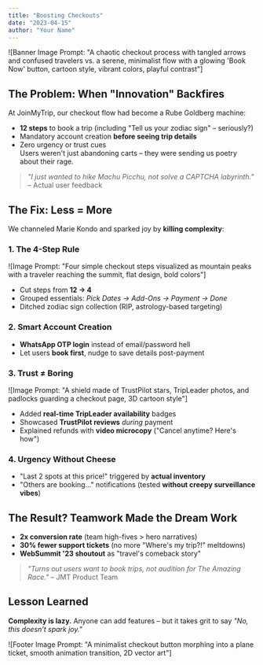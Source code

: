 ```yaml
---
title: "Boosting Checkouts"
date: "2023-04-15"
author: "Your Name"
---
```


![Banner Image Prompt: "A chaotic checkout process with tangled arrows and confused travelers vs. a serene, minimalist flow with a glowing 'Book Now' button, cartoon style, vibrant colors, playful contrast"] 

## The Problem: When "Innovation" Backfires

At JoinMyTrip, our checkout flow had become a Rube Goldberg machine:
- **12 steps** to book a trip (including "Tell us your zodiac sign" – seriously?)
- Mandatory account creation **before seeing trip details**
- Zero urgency or trust cues  
Users weren't just abandoning carts – they were sending us poetry about their rage.  

> *"I just wanted to hike Machu Picchu, not solve a CAPTCHA labyrinth."* – Actual user feedback

## The Fix: Less = More

We channeled Marie Kondo and sparked joy by **killing complexity**:

### 1. The 4-Step Rule
![Image Prompt: "Four simple checkout steps visualized as mountain peaks with a traveler reaching the summit, flat design, bold colors"]
- Cut steps from **12 → 4**  
- Grouped essentials: *Pick Dates → Add-Ons → Payment → Done*  
- Ditched zodiac sign collection (RIP, astrology-based targeting)

### 2. Smart Account Creation
- **WhatsApp OTP login** instead of email/password hell  
- Let users **book first**, nudge to save details post-payment  

### 3. Trust ≠ Boring
![Image Prompt: "A shield made of TrustPilot stars, TripLeader photos, and padlocks guarding a checkout page, 3D cartoon style"]
- Added **real-time TripLeader availability** badges  
- Showcased **TrustPilot reviews** *during* payment  
- Explained refunds with **video microcopy** ("Cancel anytime? Here's how")

### 4. Urgency Without Cheese
- "Last 2 spots at this price!" triggered by **actual inventory**  
- "Others are booking..." notifications (tested **without creepy surveillance vibes**)

## The Result? Teamwork Made the Dream Work
- **2x conversion rate** (team high-fives > hero narratives)  
- **30% fewer support tickets** (no more "Where's my trip?!" meltdowns)  
- **WebSummit '23 shoutout** as "travel's comeback story"

> *"Turns out users want to book trips, not audition for *The Amazing Race*."* – JMT Product Team

## Lesson Learned
**Complexity is lazy.** Anyone can add features – but it takes grit to say *"No, this doesn't spark joy."*  

![Footer Image Prompt: "A minimalist checkout button morphing into a plane ticket, smooth animation transition, 2D vector art"]